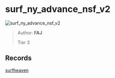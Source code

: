 
# surf_ny_advance_nsf_v2

![surf_ny_advance_nsf_v2](https://raw.githubusercontent.com/Sayt123/SurfMapPics/Maps-and-bonuses/csgo/surf_ny_advance_nsf_v2.jpg)

> Author: **FAJ**
>
> Tier 3

## Records

[surfheaven](https://surfheaven.eu/map/surf_ny_advance_nsf_v2)
